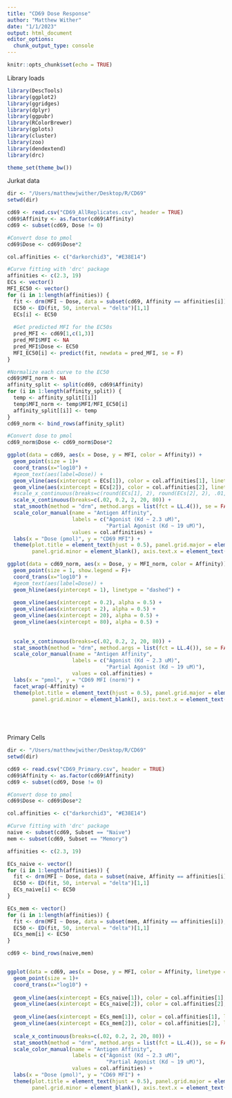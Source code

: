 ```yaml
---
title: "CD69 Dose Response"
author: "Matthew Wither"
date: "1/1/2023"
output: html_document
editor_options: 
  chunk_output_type: console
---
```


```r
knitr::opts_chunk$set(echo = TRUE)
```

Library loads
```r
library(DescTools)
library(ggplot2)
library(ggridges)
library(dplyr)
library(ggpubr)
library(RColorBrewer)
library(gplots)
library(cluster)
library(zoo)
library(dendextend)
library(drc)

theme_set(theme_bw())


```

Jurkat data
```r
dir <- "/Users/matthewjwither/Desktop/R/CD69"
setwd(dir)

cd69 <- read.csv("CD69_AllReplicates.csv", header = TRUE)
cd69$Affinity <- as.factor(cd69$Affinity)
cd69 <- subset(cd69, Dose != 0)

#Convert dose to pmol
cd69$Dose <- cd69$Dose*2

col.affinities <- c("darkorchid3", "#E38E14")

#Curve fitting with 'drc' package
affinities <- c(2.3, 19)
ECs <- vector()
MFI_EC50 <- vector()
for (i in 1:length(affinities)) {
  fit <- drm(MFI ~ Dose, data = subset(cd69, Affinity == affinities[i]), fct = LL.4(names = c("hill", "min_value", "max_value", "ec_50")))
  EC50 <- ED(fit, 50, interval = "delta")[1,1]
  ECs[i] <- EC50
  
  #Get predicted MFI for the EC50s
  pred_MFI <- cd69[1,c(1,3)]
  pred_MFI$MFI <- NA
  pred_MFI$Dose <- EC50
  MFI_EC50[i] <- predict(fit, newdata = pred_MFI, se = F)
}

#Normalize each curve to the EC50
cd69$MFI_norm <- NA
affinity_split <- split(cd69, cd69$Affinity)
for (i in 1:length(affinity_split)) {
  temp <- affinity_split[[i]]
  temp$MFI_norm <- temp$MFI/MFI_EC50[i]
  affinity_split[[i]] <- temp
}
cd69_norm <- bind_rows(affinity_split)

#Convert dose to pmol
cd69_norm$Dose <- cd69_norm$Dose*2

ggplot(data = cd69, aes(x = Dose, y = MFI, color = Affinity)) +
  geom_point(size = 1)+
  coord_trans(x="log10") +
  #geom_text(aes(label=Dose)) +
  geom_vline(aes(xintercept = ECs[1]), color = col.affinities[1], linetype = "dashed") +
  geom_vline(aes(xintercept = ECs[2]), color = col.affinities[2], linetype = "dashed") +
  #scale_x_continuous(breaks=c(round(ECs[1], 2), round(ECs[2], 2), .01, 10, 50)) +
  scale_x_continuous(breaks=c(.02, 0.2, 2, 20, 80)) +
  stat_smooth(method = "drm", method.args = list(fct = LL.4()), se = FALSE) +
  scale_color_manual(name = "Antigen Affinity",
                     labels = c("Agonist (Kd ~ 2.3 uM)",
                                "Partial Agonist (Kd ~ 19 uM)"),
                     values = col.affinities) +
  labs(x = "Dose (pmol)", y = "CD69 MFI") +
  theme(plot.title = element_text(hjust = 0.5), panel.grid.major = element_blank(),axis.title = element_text(size = 14, face = "bold"),
        panel.grid.minor = element_blank(), axis.text.x = element_text(size = 10), axis.text.y = element_text(size = 10))

ggplot(data = cd69_norm, aes(x = Dose, y = MFI_norm, color = Affinity)) +
  geom_point(size = 1, show.legend = F)+
  coord_trans(x="log10") +
  #geom_text(aes(label=Dose)) +
  geom_hline(aes(yintercept = 1), linetype = "dashed") +
  
  geom_vline(aes(xintercept = 0.2), alpha = 0.5) +
  geom_vline(aes(xintercept = 2), alpha = 0.5) +
  geom_vline(aes(xintercept = 20), alpha = 0.5) +
  geom_vline(aes(xintercept = 80), alpha = 0.5) +
  
  
  scale_x_continuous(breaks=c(.02, 0.2, 2, 20, 80)) +
  stat_smooth(method = "drm", method.args = list(fct = LL.4()), se = FALSE, show.legend = F) +
  scale_color_manual(name = "Antigen Affinity",
                     labels = c("Agonist (Kd ~ 2.3 uM)",
                                "Partial Agonist (Kd ~ 19 uM)"),
                     values = col.affinities) +
  labs(x = "pmol", y = "CD69 MFI (norm)") +
  facet_wrap(~Affinity) +
  theme(plot.title = element_text(hjust = 0.5), panel.grid.major = element_blank(),axis.title = element_text(size = 14, face = "bold"),
        panel.grid.minor = element_blank(), axis.text.x = element_text(size = 10), axis.text.y = element_text(size = 10))


  
  

```

Primary Cells
```r

dir <- "/Users/matthewjwither/Desktop/R/CD69"
setwd(dir)

cd69 <- read.csv("CD69_Primary.csv", header = TRUE)
cd69$Affinity <- as.factor(cd69$Affinity)
cd69 <- subset(cd69, Dose != 0)

#Convert dose to pmol
cd69$Dose <- cd69$Dose*2

col.affinities <- c("darkorchid3", "#E38E14")

#Curve fitting with 'drc' package
naive <- subset(cd69, Subset == "Naive")
mem <- subset(cd69, Subset == "Memory")

affinities <- c(2.3, 19)

ECs_naive <- vector()
for (i in 1:length(affinities)) {
  fit <- drm(MFI ~ Dose, data = subset(naive, Affinity == affinities[i]), fct = LL.4(names = c("hill", "min_value", "max_value", "ec_50")))
  EC50 <- ED(fit, 50, interval = "delta")[1,1]
  ECs_naive[i] <- EC50
}

ECs_mem <- vector()
for (i in 1:length(affinities)) {
  fit <- drm(MFI ~ Dose, data = subset(mem, Affinity == affinities[i]), fct = LL.4(names = c("hill", "min_value", "max_value", "ec_50")))
  EC50 <- ED(fit, 50, interval = "delta")[1,1]
  ECs_mem[i] <- EC50
}

cd69 <- bind_rows(naive,mem)


ggplot(data = cd69, aes(x = Dose, y = MFI, color = Affinity, linetype = Subset)) +
  geom_point(size = 1)+
  coord_trans(x="log10") +
  
  geom_vline(aes(xintercept = ECs_naive[1]), color = col.affinities[1], linetype = "dashed") +
  geom_vline(aes(xintercept = ECs_naive[2]), color = col.affinities[2], linetype = "dashed") +
  
  geom_vline(aes(xintercept = ECs_mem[1]), color = col.affinities[1], linetype = "solid") +
  geom_vline(aes(xintercept = ECs_mem[2]), color = col.affinities[2], linetype = "solid") +
  
  scale_x_continuous(breaks=c(.02, 0.2, 2, 20, 80)) +
  stat_smooth(method = "drm", method.args = list(fct = LL.4()), se = FALSE) +
  scale_color_manual(name = "Antigen Affinity",
                     labels = c("Agonist (Kd ~ 2.3 uM)",
                                "Partial Agonist (Kd ~ 19 uM)"),
                     values = col.affinities) +
  labs(x = "Dose (pmol)", y = "CD69 MFI") +
  theme(plot.title = element_text(hjust = 0.5), panel.grid.major = element_blank(),axis.title = element_text(size = 14, face = "bold"),
        panel.grid.minor = element_blank(), axis.text.x = element_text(size = 10), axis.text.y = element_text(size = 10))




```